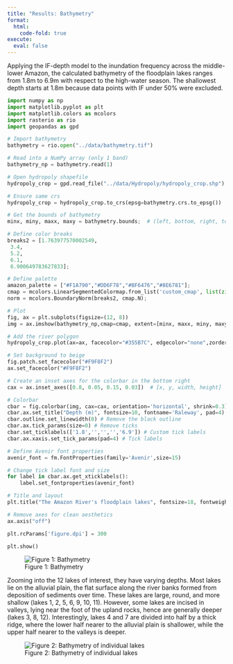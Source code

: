 ```yaml
---
title: "Results: Bathymetry"
format:
  html:
    code-fold: true
execute:
  eval: false
---
```


Applying the IF-depth model to the inundation frequency across the middle-lower Amazon, the calculated bathymetry of the 
floodplain lakes ranges from 1.8m to 6.9m with respect to the high-water season. The shallowest depth starts at 1.8m because 
data points with IF under 50% were excluded. 

```python
import numpy as np
import matplotlib.pyplot as plt
import matplotlib.colors as mcolors
import rasterio as rio
import geopandas as gpd

# Import bathymetry
bathymetry = rio.open("../data/bathymetry.tif")

# Read into a NumPy array (only 1 band)
bathymetry_np = bathymetry.read(1)

# Open hydropoly shapefile
hydropoly_crop = gpd.read_file("../data/Hydropoly/hydropoly_crop.shp")

# Ensure same crs
hydropoly_crop = hydropoly_crop.to_crs(epsg=bathymetry.crs.to_epsg())

# Get the bounds of bathymetry
minx, miny, maxx, maxy = bathymetry.bounds;  # (left, bottom, right, top)

# Define color breaks
breaks2 = [1.763977570002549,
 3.4,
 5.2,
 6.1,
 6.900649783627833];

# Define palette
amazon_palette = ["#F1A790","#DD6F78","#BF6476","#8E6781"];
cmap = mcolors.LinearSegmentedColormap.from_list('custom_cmap', list(zip(np.linspace(0, 1, len(amazon_palette)), amazon_palette)));
norm = mcolors.BoundaryNorm(breaks2, cmap.N);

# Plot
fig, ax = plt.subplots(figsize=(12, 8))
img = ax.imshow(bathymetry_np,cmap=cmap, extent=[minx, maxx, miny, maxy],norm=norm);

# Add the river polygon
hydropoly_crop.plot(ax=ax, facecolor="#355B7C", edgecolor="none",zorder=2)

# Set background to beige
fig.patch.set_facecolor("#F9F8F2")
ax.set_facecolor("#F9F8F2")

# Create an inset axes for the colorbar in the bottom right
cax = ax.inset_axes([0.8, 0.05, 0.15, 0.03])  # [x, y, width, height]

# Colorbar
cbar = fig.colorbar(img, cax=cax, orientation='horizontal', shrink=0.3)
cbar.ax.set_title("Depth (m)", fontsize=10, fontname='Raleway', pad=4) # Title
cbar.outline.set_linewidth(0) # Remove the black outline
cbar.ax.tick_params(size=0) # Remove ticks
cbar.set_ticklabels(['1.8','','','','6.9']) # Custom tick labels
cbar.ax.xaxis.set_tick_params(pad=4) # Tick labels

# Define Avenir font properties
avenir_font = fm.FontProperties(family='Avenir',size=15)

# Change tick label font and size
for label in cbar.ax.get_xticklabels():
    label.set_fontproperties(avenir_font)

# Title and layout
plt.title("The Amazon River's floodplain lakes", fontsize=18, fontweight="bold", loc="left", pad = 10, x=0.05,y=0.85, fontname='Raleway')

# Remove axes for clean aesthetics
ax.axis("off")

plt.rcParams['figure.dpi'] = 300 

plt.show()
```
![Figure 1: Bathymetry](images/bathymetry.jpg)

Zooming into the 12 lakes of interest, they have varying depths. Most lakes lie on the alluvial plain, 
the flat surface along the river banks formed from deposition of sediments over time. These lakes are 
large, round, and more shallow (lakes 1, 2, 5, 6, 9, 10, 11). However, some lakes are incised in valleys, 
lying near the foot of the upland rocks, hence are generally deeper (lakes 3, 8, 12). Interestingly, 
lakes 4 and 7 are divided into half by a thick ridge, where the lower half nearer to the alluvial plain is shallower, 
while the upper half nearer to the valleys is deeper.

![Figure 2: Bathymetry of individual lakes](images/lakes.jpg)